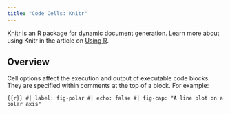 ```yaml
---
title: "Code Cells: Knitr"
---
```


[Knitr](https://yihui.org/knitr/) is an R package for dynamic document generation. Learn more about using Knitr in the article on [Using R](../../computations/r.qmd).

## Overview

Cell options affect the execution and output of executable code blocks. They are specified within comments at the top of a block. For example:

``` {{r}}
#| label: fig-polar
#| echo: false
#| fig-cap: "A line plot on a polar axis"
```
